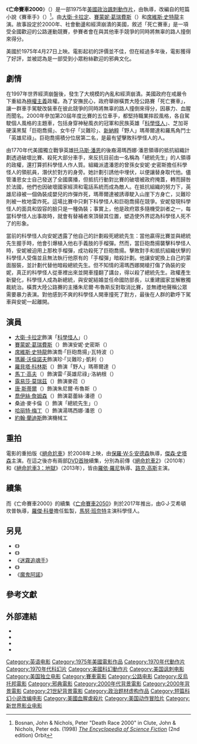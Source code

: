 {{noteTA
|G1=Show
|G2=Movie
}}
{{Infobox film
| name           = 亡命賽車2000
| original_name  = {{lang|en|''Death Race 2000''}}
| image          = Death Race 2000 Poster.jpg
| image_size     = 
| caption        = 電影海報
| director       = {{le|保羅·巴特爾|Paul Bartel}}
| producer       = [[羅傑·科曼|羅傑·科曼]]<br />吉姆·韋瑟爾
| writer         = 
| screenplay     = [[羅伯特·托姆_(編劇)|羅伯特·托姆]]<br />[[查爾斯·B·葛瑞費斯|查爾斯·B·葛瑞費斯]]
| based_on       = {{Based on|賽車手|{{le|伊卜·梅契爾|Ib Melchior}}}}
| starring       = [[大衛·卡拉定|大衛·卡拉定]]<br />[[賽蒙妮·葛瑞費斯|賽蒙妮·葛瑞費斯]]<br />[[席維斯·史特龍|席維斯·史特龍]]<br />[[露易莎·莫瑞茲|露易莎·莫瑞茲]]<br />[[唐·斯蒂爾|唐·斯蒂爾]]
| music          = [[保羅·茅原|保羅·茅原]]
| cinematography = [[塔克·藤本|塔克·藤本]]
| editing        = [[蒂娜·赫希|蒂娜·赫希]]
| studio         = [[新世界影業|新世界影業]]<br />Columbia Associates
| distributor    = 新世界影業
| released       = {{Film date|1975|4|27|美國}}
| runtime        = 80分鐘
| country        = 美國
| language       = 英語
| budget         = 30萬～53萬美元<ref>{{cite web |url=http://www.the-numbers.com/movies/1975/0DR2K.php |title=Death Race 2000 - The Numbers |publisher=The Numbers |accessdate=2011-07-24 |archive-date=2013-09-10 |archive-url=https://web.archive.org/web/20130910053620/http://www.the-numbers.com/movies/1975/0DR2K.php |dead-url=no }}</ref><ref name="New World">Christopher T Koetting, ''Mind Warp!: The Fantastic True Story of Roger Corman's New World Pictures'', Hemlock Books. 2009 p 80-83</ref><ref name="la">9 Directors Rising From the Trashes: Nine Directors Rising From the Trashes 9 Directors Rising From the Trashes 9 Directors Rising From the Trashes From the Trashes From the Trashes From the Trashes
Thomas, Kevin. Los Angeles Times (1923-Current File) [Los Angeles, Calif] 21 Dec 1975: m1.</ref>
| gross          = 500萬～800萬美元<ref name="New World"/><ref name="la"/>
| preceded_by    = 
| followed_by    = 《[[亡命賽車2050|亡命賽車2050]]》
| cn_name        = 死亡车神
| hk_name        = 亡命賽車2000
| tw_name        = 亡命賽車2000
}}
《'''亡命賽車2000'''》（{{lang-en|''Death Race 2000''}}）是一部1975年[[美國|美國]][[政治諷刺|政治諷刺]][[動作片|動作片]]，由{{le|保羅·巴特爾|Paul Bartel}}執導，改編自{{le|伊卜·梅契爾|Ib Melchior}}的短篇小說《賽車手》（{{lang|en|''The Racer''}}）<ref name="Brosnan">Bosnan, John & Nichols, Peter "Death Race 2000" in Clute, John & Nichols, Peter eds. (1998) ''[[The_Encyclopedia_of_Science_Fiction|The Encyclopedia of Science Fiction]]'' (2nd edition) Orbit</ref>。由[[大衛·卡拉定|大衛·卡拉定]]、[[賽蒙妮·葛瑞費斯|賽蒙妮·葛瑞費斯]]（{{lang|en|Simone Griffeth}}）和[[席維斯·史特龍|席維斯·史特龍]]主演。故事設定於2000年、社會動盪和經濟崩潰的美國，敘述「死亡賽車」是一項受全國歡迎的公路運動競賽，參賽者會在與其他車手競爭的同時將無辜的路人撞倒來得分。

美國於1975年4月27日上映。電影起初的評價並不佳，但在經過多年後，電影獲得了好評，並被認為是一部受到小眾粉絲歡迎的邪典文化。

== 劇情 ==
在1997年世界經濟崩盤後，發生了大規模的內亂和經濟崩潰。美國政府在戒嚴令下重組為[[極權主義|極權主義]]政權。為了安撫民心，政府舉辦橫貫大陸公路賽「死亡賽車」，讓一群車手駕駛改裝車在彼此競爭的同時將無辜的路人撞倒來得分，因暴力、血腥而聞名。2000年參加第20屆年度比賽的五位車手，都堅持職業摔跤風格，各自駕駛個人風格的主題車，包括身穿神秘風衣的冠軍和民族英雄「[[科學怪人_(死亡飛車)|科學怪人]]」、芝加哥硬漢黑幫「巨砲喬揚」、女牛仔「災難珍」、[[新納粹主義|新納粹]]「野人」瑪蒂爾達和羅馬角鬥士「英雄尼祿」。巨砲喬揚積分位居第二名，是最有望擊敗科學怪人的人。

由1770年代美國獨立戰爭英雄[[托马斯·潘恩|托马斯·潘恩]]的後裔湯瑪西娜·潘恩領導的抵抗組織計劃透過破壞比賽、殺死大部分車手，來反抗目前由一名稱為「總統先生」的人領導的政權，還打算抓科學怪人作人質。組織派遣潘恩的曾孫女安妮·史密斯擔任科學怪人的領航員，潛伏於對方的身旁。她計劃引誘他中埋伏，以便讓替身取代他。儘管潘恩女士自己發送了全國廣播，但抵抗行動對比賽的破壞被政府掩蓋，轉而歸咎於法國，他們也因破壞國家經濟和電話系統而成為敵人。在抵抗組織的努力下，英雄尼祿被一個偽裝成嬰兒的炸彈炸死，瑪蒂爾達被誘導駛入山崖下方身亡，災難珍則被一枚地雷炸死。這場比賽中只剩下科學怪人和巨砲喬揚在競爭。安妮發現科學怪人的面具和毀容的臉只是一種偽裝；事實上，他是政府眾多隨機受訓者之一，每當科學怪人出事故時，就會有替補者來頂替其位置，塑造使外界認為科學怪人死不了的形象。

當前的科學怪人向安妮透露了他自己的計劃殺死總統先生：當他贏得比賽並與總統先生握手時，他會引爆植入他右手義肢的手榴彈。然而，當巨砲喬揚襲擊科學怪人時，安妮被迫用上那枚手榴彈，成功殺死了巨砲喬揚。擊敗對手和抵抗組織伏擊的科學怪人受傷並且無法執行他原有的「手榴彈」暗殺計劃。他讓安妮換上自己的蒙面服裝，並計劃代替他暗殺總統先生。但不知情的湯瑪西娜開槍打傷了偽裝的安妮，真正的科學怪人從車裡出來並開車撞翻了講台，得以殺了總統先生。政權產生新變化，科學怪人成為新總統，與安妮結婚並任命國防部長，以重建國家並解散獨裁統治。橫貫大陸公路賽的主播朱尼爾·布魯斯反對取消比賽，並無禮地聲稱公眾需要暴力表演。對他感到不爽的科學怪人開車撞死了對方，最後在人群的歡呼下駕車與安妮一起離開。

== 演員 ==
* [[大衛·卡拉定|大衛·卡拉定]]飾演「[[科學怪人_(死亡飛車)|科學怪人]]」（{{lang|en|'Frankenstein'}}）
* [[賽蒙妮·葛瑞費斯|賽蒙妮·葛瑞費斯]]（{{lang|en|Simone Griffeth}}）飾演安妮·史密斯（{{lang|en|Annie Smith}}）
* [[席維斯·史特龍|席維斯·史特龍]]飾演喬·「巨砲喬揚」·瓦特波（{{lang|en|Joe 'Machine Gun Joe' Viterbo}}）
* [[瑪麗·沃倫諾夫|瑪麗·沃倫諾夫]]飾演珍·「災難珍」·凱利（{{lang|en|Jane 'Calamity Jane' Kelly}}）
* [[羅貝塔·科林斯|羅貝塔·科林斯]]（{{lang|en|Roberta Collins}}）飾演「野人」瑪蒂爾達（{{lang|en|Matilda 'The Hun'}}）
* [[馬丁·高夫|馬丁·高夫]]（{{lang|en|Martin Kove}}）飾演雷·「英雄尼祿」·洛納根（{{lang|en|Ray 'Nero The Hero' Lonagan}}）
* [[露易莎·莫瑞茲|露易莎·莫瑞茲]]（{{lang|en|Louisa Moritz}}）飾演麥菈（{{lang|en|Myra}}）
* [[唐·斯蒂爾|唐·斯蒂爾]]（{{lang|en|Don Steele}}）飾演朱尼爾·布魯斯（{{lang|en|Junior Bruce}}）
* [[喬伊絲·詹姆森|喬伊絲·詹姆森]]（{{lang|en|Joyce Jameson}}）飾演葛蕾絲·潘德（{{lang|en|Grace Pander}}）
* 桑迪·麥卡倫（{{lang|en|Sandy McCallum}}）飾演「總統先生」（{{lang|en|'Mr. President'}}）
* [[哈丽特·梅丁|哈丽特·梅丁]]（{{lang|en|Harriet Medin}}）飾演湯瑪西娜·潘恩（{{lang|en|Thomasina Paine}}）
* [[約翰·蘭迪斯|約翰·蘭迪斯]]飾演機械工

== 重拍 ==
電影的重拍版《[[絕命尬車|絕命尬車]]》於2008年上映，由[[保羅·W·S·安德森|保羅·W·S·安德森]]執導，[[傑森·史塔森|傑森·史塔森]]主演。在這之後亦有兩部[[DVD首映|DVD首映]]續集，分別為前傳《[[絕命尬車2|絕命尬車2]]》（2010年）和《[[絕命尬車3：地獄|絕命尬車3：地獄]]》（2013年），皆由[[羅依·羅尼|羅依·羅尼]]執導、[[路克·高斯|路克·高斯]]主演。

== 續集 ==
而《亡命賽車2000》的續集《[[亡命賽車2050|亡命賽車2050]]》則於2017年推出，由G·J·艾希頓坎普執導，[[羅傑·科曼|羅傑·科曼]]擔任監製，[[馬努·班奈特|馬努·班奈特]]主演科學怪人。

== 另見 ==
*《{{le|吃掉巴黎的汽車|The Cars That Ate Paris}}》
*《{{le|五重奏|Quintet (film)}}》
*《[[迷霧追魂手|迷霧追魂手]]》
*《{{le|壯士血|The Blood of Heroes}}》
*《[[魔鬼阿諾|魔鬼阿諾]]》

== 參考文獻 ==
{{Reflist|30em}}

== 外部連結 ==
*{{IMDb title|0072856|Death Race 2000}}
*{{tcmdb title|23983|Death Race 2000}}
*{{Allmovie title|12891|Death Race 2000}}
*{{rotten-tomatoes|death_race_2000|Death Race 2000}}

{{Death Race}}
{{DEFAULTSORT:Death Race 2000}}
[[Category:英语电影|Category:英语电影]]
[[Category:1975年美國電影作品|Category:1975年美國電影作品]]
[[Category:1970年代動作片|Category:1970年代動作片]]
[[Category:1970年代科幻片|Category:1970年代科幻片]]
[[Category:美國科幻動作片|Category:美國科幻動作片]]
[[Category:美国讽刺电影|Category:美国讽刺电影]]
[[Category:美国独立电影|Category:美国独立电影]]
[[Category:賽車電影|Category:賽車電影]]
[[Category:公路电影|Category:公路电影]]
[[Category:反烏托邦電影|Category:反烏托邦電影]]
[[Category:邪典電影|Category:邪典電影]]
[[Category:2000年代背景電影|Category:2000年代背景電影]]
[[Category:2000年背景電影|Category:2000年背景電影]]
[[Category:21世紀背景電影|Category:21世紀背景電影]]
[[Category:政治题材虚构作品|Category:政治题材虚构作品]]
[[Category:短篇科幻小说改编电影|Category:短篇科幻小说改编电影]]
[[Category:美國血腥虐殺片|Category:美國血腥虐殺片]]
[[Category:美国动作冒险片|Category:美国动作冒险片]]
[[Category:新世界影业电影|Category:新世界影业电影]]